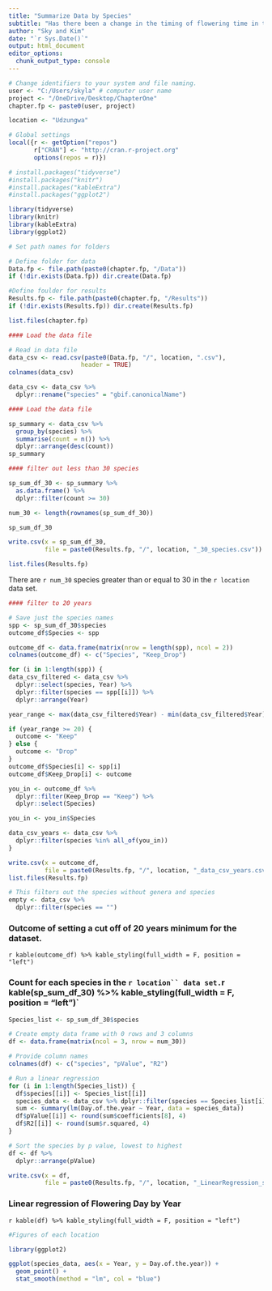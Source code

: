 ---
title: "Summarize Data by Species"
subtitle: "Has there been a change in the timing of flowering time in the tropics"
author: "Sky and Kim"
date: "`r Sys.Date()`"
output: html_document
editor_options: 
  chunk_output_type: console
---

```{r, echo = FALSE, include = FALSE}
# Change identifiers to your system and file naming. 
user <- "C:/Users/skyla" # computer user name
project <- "/OneDrive/Desktop/ChapterOne"
chapter.fp <- paste0(user, project)

location <- "Udzungwa"
```

```{r Set CRAN, echo = FALSE, include = FALSE}
# Global settings
local({r <- getOption("repos")
       r["CRAN"] <- "http://cran.r-project.org"
       options(repos = r)})

# install.packages("tidyverse")
#install.packages("knitr")
#install.packages("kableExtra")
#install.packages("ggplot2")

library(tidyverse)
library(knitr)
library(kableExtra)
library(ggplot2)
```

```{r, echo = FALSE, include = FALSE}
# Set path names for folders

# Define folder for data
Data.fp <- file.path(paste0(chapter.fp, "/Data"))
if (!dir.exists(Data.fp)) dir.create(Data.fp)

#Define foulder for results
Results.fp <- file.path(paste0(chapter.fp, "/Results"))
if (!dir.exists(Results.fp)) dir.create(Results.fp)

list.files(chapter.fp)
```

```{r}
#### Load the data file

# Read in data file
data_csv <- read.csv(paste0(Data.fp, "/", location, ".csv"), 
                    header = TRUE)
colnames(data_csv)

data_csv <- data_csv %>%
  dplyr::rename("species" = "gbif.canonicalName")

```

```{r}
#### Load the data file

sp_summary <- data_csv %>% 
  group_by(species) %>%
  summarise(count = n()) %>%
  dplyr::arrange(desc(count))
sp_summary

```

```{r}
#### filter out less than 30 species

sp_sum_df_30 <- sp_summary %>%
  as.data.frame() %>%
  dplyr::filter(count >= 30)

num_30 <- length(rownames(sp_sum_df_30))

sp_sum_df_30

write.csv(x = sp_sum_df_30,
          file = paste0(Results.fp, "/", location, "_30_species.csv"))

list.files(Results.fp)
```

There are `r num_30` species greater than or equal to 30 in the `r location` data set.

```{r}
#### filter to 20 years

# Save just the species names
spp <- sp_sum_df_30$species
outcome_df$Species <- spp

outcome_df <- data.frame(matrix(nrow = length(spp), ncol = 2))
colnames(outcome_df) <- c("Species", "Keep_Drop")

for (i in 1:length(spp)) {
data_csv_filtered <- data_csv %>%
  dplyr::select(species, Year) %>%
  dplyr::filter(species == spp[[i]]) %>%
  dplyr::arrange(Year)

year_range <- max(data_csv_filtered$Year) - min(data_csv_filtered$Year)

if (year_range >= 20) {
  outcome <- "Keep"
} else {
  outcome <- "Drop"
}
outcome_df$Species[i] <- spp[i]
outcome_df$Keep_Drop[i] <- outcome

you_in <- outcome_df %>%
  dplyr::filter(Keep_Drop == "Keep") %>%
  dplyr::select(Species) 

you_in <- you_in$Species

data_csv_years <- data_csv %>%
  dplyr::filter(species %in% all_of(you_in))
}

write.csv(x = outcome_df,
          file = paste0(Results.fp, "/", location, "_data_csv_years.csv"))
list.files(Results.fp)

# This filters out the species without genera and species
empty <- data_csv %>%
  dplyr::filter(species == "")
```

### Outcome of setting a cut off of 20 years minimum for the dataset. 
`r kable(outcome_df) %>% kable_styling(full_width = F, position = "left")`

### Count for each species in the `r location`` data set.
`r kable(sp_sum_df_30) %>% kable_styling(full_width = F, position = "left")`

```{r, include = TRUE}
Species_list <- sp_sum_df_30$species

# Create empty data frame with 0 rows and 3 columns
df <- data.frame(matrix(ncol = 3, nrow = num_30))

# Provide column names
colnames(df) <- c("species", "pValue", "R2")

# Run a linear regression
for (i in 1:length(Species_list)) {
  df$species[[i]] <- Species_list[[i]]
  species_data <- data_csv %>% dplyr::filter(species == Species_list[i])
  sum <- summary(lm(Day.of.the.year ~ Year, data = species_data))
  df$pValue[[i]] <- round(sum$coefficients[8], 4)
  df$R2[[i]] <- round(sum$r.squared, 4)
}

# Sort the species by p value, lowest to highest
df <- df %>%
  dplyr::arrange(pValue)

write.csv(x = df,
          file = paste0(Results.fp, "/", location, "_LinearRegression_species.csv"))
```

### Linear regression of Flowering Day by Year
`r kable(df) %>% kable_styling(full_width = F, position = "left")`
```{r, include = TRUE}
#Figures of each location

library(ggplot2)

ggplot(species_data, aes(x = Year, y = Day.of.the.year)) + 
  geom_point() +
  stat_smooth(method = "lm", col = "blue")
```

